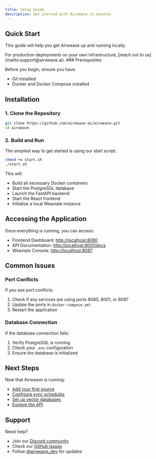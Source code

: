 ```yaml
---
title: Setup Guide
description: Get started with Airweave in minutes
---
```


## Quick Start

This guide will help you get Airweave up and running locally. 

<Note>
For production deployments on your own infrastructure, [reach out to us](mailto:support@airweave.ai).
</Note>
### Prerequisites

Before you begin, ensure you have:
- Git installed
- Docker and Docker Compose installed

## Installation

### 1. Clone the Repository

```bash
git clone https://github.com/airweave-ai/airweave.git
cd airweave
```

### 2. Build and Run

The simplest way to get started is using our start script:

```bash
chmod +x start.sh
./start.sh
```

This will:
- Build all necessary Docker containers
- Start the PostgreSQL database
- Launch the FastAPI backend
- Start the React frontend
- Initialize a local Weaviate instance

## Accessing the Application

Once everything is running, you can access:

- Frontend Dashboard: [http://localhost:8080](http://localhost:8080)
- API Documentation: [http://localhost:8001/docs](http://localhost:8001/docs)
- Weaviate Console: [http://localhost:8087](http://localhost:8087)


## Common Issues

### Port Conflicts
If you see port conflicts:
1. Check if any services are using ports 8080, 8001, or 8087
2. Update the ports in `docker-compose.yml`
3. Restart the application

### Database Connection
If the database connection fails:
1. Verify PostgreSQL is running
2. Check your `.env` configuration
3. Ensure the database is initialized

## Next Steps

Now that Airweave is running:
- [Add your first source](/sources)
- [Configure sync schedules](/sync)
- [Set up vector databases](/vector-dbs)
- [Explore the API](/api)

## Support

Need help?
- Join our [Discord community](https://discord.gg/484HY9Ehxt)
- Check our [GitHub Issues](https://github.com/airweave-ai/airweave/issues)
- Follow [@airweave_dev](https://twitter.com/airweave_dev) for updates
